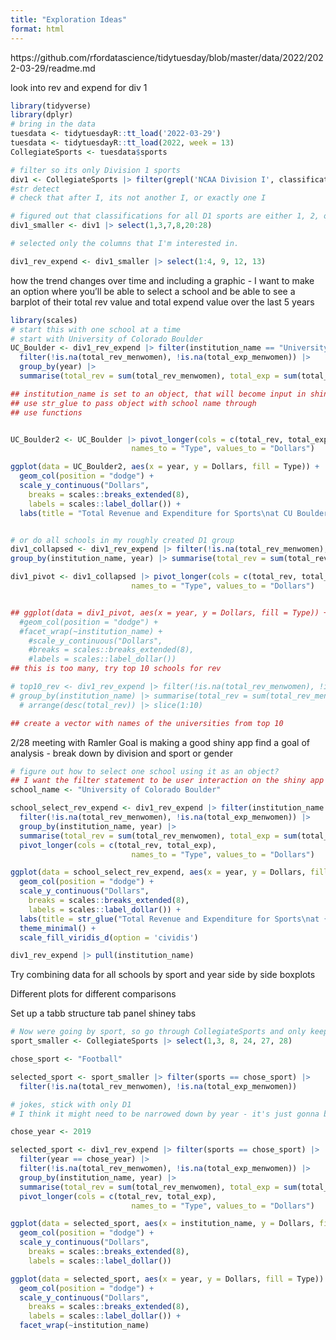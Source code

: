 ```yaml
---
title: "Exploration Ideas"
format: html
---
```

https://github.com/rfordatascience/tidytuesday/blob/master/data/2022/2022-03-29/readme.md

look into rev and expend for div 1
```r
library(tidyverse)
library(dplyr)
# bring in the data 
tuesdata <- tidytuesdayR::tt_load('2022-03-29')
tuesdata <- tidytuesdayR::tt_load(2022, week = 13)
CollegiateSports <- tuesdata$sports

# filter so its only Division 1 sports 
div1 <- CollegiateSports |> filter(grepl('NCAA Division I', classification_name)) |> filter(classification_code <= 3)
#str detect
# check that after I, its not another I, or exactly one I

# figured out that classifications for all D1 sports are either 1, 2, or 3
div1_smaller <- div1 |> select(1,3,7,8,20:28)

# selected only the columns that I'm interested in. 

div1_rev_expend <- div1_smaller |> select(1:4, 9, 12, 13)

```


how the trend changes over time and including a graphic
- I want to make an option where you'll be able to select a school and be able to see a barplot of their total rev value and total expend value over the last 5 years 
```r
library(scales)
# start this with one school at a time 
# start with University of Colorado Boulder
UC_Boulder <- div1_rev_expend |> filter(institution_name == "University of Colorado Boulder") |>
  filter(!is.na(total_rev_menwomen), !is.na(total_exp_menwomen)) |>
  group_by(year) |>
  summarise(total_rev = sum(total_rev_menwomen), total_exp = sum(total_exp_menwomen))

## institution_name is set to an object, that will become input in shiny 
## use str_glue to pass object with school name through 
## use functions 


UC_Boulder2 <- UC_Boulder |> pivot_longer(cols = c(total_rev, total_exp),
                           names_to = "Type", values_to = "Dollars")

ggplot(data = UC_Boulder2, aes(x = year, y = Dollars, fill = Type)) +
  geom_col(position = "dodge") +
  scale_y_continuous("Dollars",
    breaks = scales::breaks_extended(8),
    labels = scales::label_dollar()) +
  labs(title = "Total Revenue and Expenditure for Sports\nat CU Boulder 2015-2019")


# or do all schools in my roughly created D1 group
div1_collapsed <- div1_rev_expend |> filter(!is.na(total_rev_menwomen), !is.na(total_exp_menwomen)) |>
group_by(institution_name, year) |> summarise(total_rev = sum(total_rev_menwomen), total_exp = sum(total_exp_menwomen))

div1_pivot <- div1_collapsed |> pivot_longer(cols = c(total_rev, total_exp),
                           names_to = "Type", values_to = "Dollars")


## ggplot(data = div1_pivot, aes(x = year, y = Dollars, fill = Type)) +
  #geom_col(position = "dodge") +
  #facet_wrap(~institution_name) +
    #scale_y_continuous("Dollars",
    #breaks = scales::breaks_extended(8),
    #labels = scales::label_dollar())
## this is too many, try top 10 schools for rev

# top10_rev <- div1_rev_expend |> filter(!is.na(total_rev_menwomen), !is.na(total_exp_menwomen)) |>
# group_by(institution_name) |> summarise(total_rev = sum(total_rev_menwomen), total_exp = sum(total_exp_menwomen)) |>
  # arrange(desc(total_rev)) |> slice(1:10)

## create a vector with names of the universities from top 10

```

2/28 meeting with Ramler 
Goal is making a good shiny app 
find a goal of analysis
- break down by division and sport or gender 

```r
# figure out how to select one school using it as an object?
## I want the filter statement to be user interaction on the shiny app 
school_name <- "University of Colorado Boulder"

school_select_rev_expend <- div1_rev_expend |> filter(institution_name == school_name) |>
  filter(!is.na(total_rev_menwomen), !is.na(total_exp_menwomen)) |>
  group_by(institution_name, year) |>
  summarise(total_rev = sum(total_rev_menwomen), total_exp = sum(total_exp_menwomen)) |>
  pivot_longer(cols = c(total_rev, total_exp),
                           names_to = "Type", values_to = "Dollars")

ggplot(data = school_select_rev_expend, aes(x = year, y = Dollars, fill = Type)) +
  geom_col(position = "dodge") +
  scale_y_continuous("Dollars",
    breaks = scales::breaks_extended(8),
    labels = scales::label_dollar()) +
  labs(title = str_glue("Total Revenue and Expenditure for Sports\nat {school_name}")) +
  theme_minimal() +
  scale_fill_viridis_d(option = 'cividis')
```

```r
div1_rev_expend |> pull(institution_name)
```


Try combining data for all schools by sport and year
  side by side boxplots 
  
Different plots for different comparisons 

Set up a tabb structure 
  tab panel 
  shiney tabs 
  
```r
# Now were going by sport, so go through CollegiateSports and only keep what is needed 
sport_smaller <- CollegiateSports |> select(1,3, 8, 24, 27, 28)

chose_sport <- "Football"

selected_sport <- sport_smaller |> filter(sports == chose_sport) |>
  filter(!is.na(total_rev_menwomen), !is.na(total_exp_menwomen))

# jokes, stick with only D1
# I think it might need to be narrowed down by year - it's just gonna be too much with all of these schools and more than one year 

chose_year <- 2019

selected_sport <- div1_rev_expend |> filter(sports == chose_sport) |>
  filter(year == chose_year) |> 
  filter(!is.na(total_rev_menwomen), !is.na(total_exp_menwomen)) |>
  group_by(institution_name, year) |>
  summarise(total_rev = sum(total_rev_menwomen), total_exp = sum(total_exp_menwomen)) |>
  pivot_longer(cols = c(total_rev, total_exp),
                           names_to = "Type", values_to = "Dollars")

ggplot(data = selected_sport, aes(x = institution_name, y = Dollars, fill = Type)) +
  geom_col(position = "dodge") +
  scale_y_continuous("Dollars",
    breaks = scales::breaks_extended(8),
    labels = scales::label_dollar())

ggplot(data = selected_sport, aes(x = year, y = Dollars, fill = Type)) +
  geom_col(position = "dodge") +
  scale_y_continuous("Dollars",
    breaks = scales::breaks_extended(8),
    labels = scales::label_dollar()) +
  facet_wrap(~institution_name)


```




